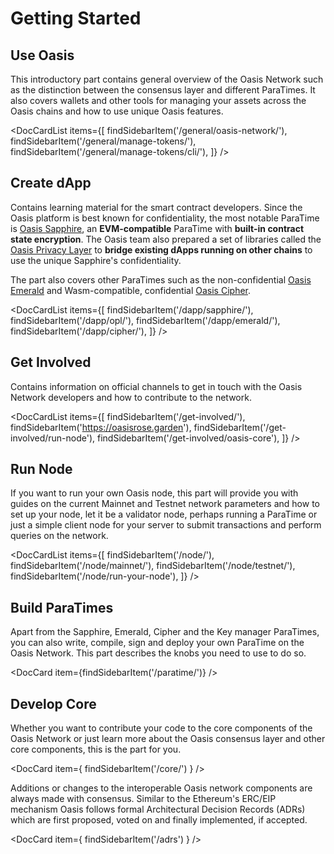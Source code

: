 
# Getting Started

## Use Oasis

This introductory part contains general overview of the Oasis Network such as
the distinction between the consensus layer and different ParaTimes. It
also covers wallets and other tools for managing your assets across the Oasis
chains and how to use unique Oasis features.

<DocCardList items={[
    findSidebarItem('/general/oasis-network/'),
    findSidebarItem('/general/manage-tokens/'),
    findSidebarItem('/general/manage-tokens/cli/'),
]} />

## Create dApp

Contains learning material for the smart contract developers. Since the Oasis
platform is best known for confidentiality, the most notable ParaTime is
[Oasis Sapphire], an **EVM-compatible** ParaTime with **built-in contract state
encryption**. The Oasis team also prepared a set of libraries called the
[Oasis Privacy Layer] to **bridge existing dApps running on other chains** to
use the unique Sapphire's confidentiality.

The part also covers other ParaTimes such as the non-confidential
[Oasis Emerald] and Wasm-compatible, confidential [Oasis Cipher].

<DocCardList items={[
    findSidebarItem('/dapp/sapphire/'),
    findSidebarItem('/dapp/opl/'),
    findSidebarItem('/dapp/emerald/'),
    findSidebarItem('/dapp/cipher/'),
]} />

[Oasis Sapphire]: dapp/sapphire/README.mdx
[Oasis Privacy Layer]: dapp/opl/README.md
[Oasis Emerald]: dapp/emerald/README.mdx
[Oasis Cipher]: dapp/emerald/README.mdx

## Get Involved

Contains information on official channels to get in touch with the Oasis Network
developers and how to contribute to the network.

<DocCardList items={[
    findSidebarItem('/get-involved/'),
    findSidebarItem('https://oasisrose.garden'),
    findSidebarItem('/get-involved/run-node'),
    findSidebarItem('/get-involved/oasis-core'),
]} />

## Run Node

If you want to run your own Oasis node, this part will provide you
with guides on the current Mainnet and Testnet network parameters and how to
set up your node, let it be a validator node, perhaps running a ParaTime or
just a simple client node for your server to submit transactions and perform
queries on the network.

<DocCardList items={[
    findSidebarItem('/node/'),
    findSidebarItem('/node/mainnet/'),
    findSidebarItem('/node/testnet/'),
    findSidebarItem('/node/run-your-node'),
]} />

## Build ParaTimes

Apart from the Sapphire, Emerald, Cipher and the Key manager ParaTimes,
you can also write, compile, sign and deploy your own ParaTime on the Oasis
Network. This part describes the knobs you need to use to do so.

<DocCard item={findSidebarItem('/paratime/')} />

## Develop Core

Whether you want to contribute your code to the core components of the Oasis
Network or just learn more about the Oasis consensus layer and other core
components, this is the part for you.

<DocCard item={ findSidebarItem('/core/') } />

Additions or changes to the interoperable Oasis network components are always
made with consensus. Similar to the Ethereum's ERC/EIP mechanism Oasis follows
formal Architectural Decision Records (ADRs) which are first proposed, voted on
and finally implemented, if accepted.

<DocCard item={ findSidebarItem('/adrs') } />
